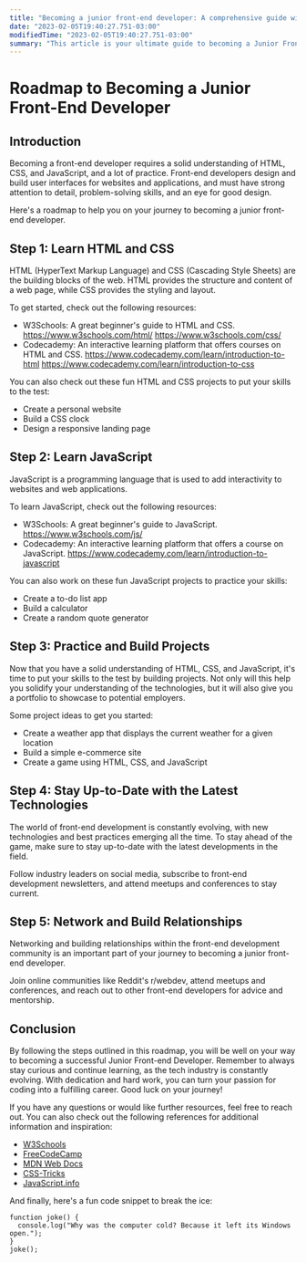 ```yaml
---
title: "Becoming a junior front-end developer: A comprehensive guide with tips, codes, and resources"
date: "2023-02-05T19:40:27.751-03:00"
modifiedTime: "2023-02-05T19:40:27.751-03:00"
summary: "This article is your ultimate guide to becoming a Junior Front-End Developer. With tips, resources, and step-by-step guidance, this comprehensive guide will help you achieve your career goals and become a skilled Front-End Developer."
---
```


# Roadmap to Becoming a Junior Front-End Developer

## Introduction

Becoming a front-end developer requires a solid understanding of HTML, CSS, and JavaScript, and a lot of practice. Front-end developers design and build user interfaces for websites and applications, and must have strong attention to detail, problem-solving skills, and an eye for good design.

Here's a roadmap to help you on your journey to becoming a junior front-end developer.

## Step 1: Learn HTML and CSS

HTML (HyperText Markup Language) and CSS (Cascading Style Sheets) are the building blocks of the web. HTML provides the structure and content of a web page, while CSS provides the styling and layout.

To get started, check out the following resources:

- W3Schools: A great beginner's guide to HTML and CSS.
  https://www.w3schools.com/html/
  https://www.w3schools.com/css/
- Codecademy: An interactive learning platform that offers courses on HTML and CSS.
  https://www.codecademy.com/learn/introduction-to-html
  https://www.codecademy.com/learn/introduction-to-css

You can also check out these fun HTML and CSS projects to put your skills to the test:

- Create a personal website
- Build a CSS clock
- Design a responsive landing page

## Step 2: Learn JavaScript

JavaScript is a programming language that is used to add interactivity to websites and web applications.

To learn JavaScript, check out the following resources:

- W3Schools: A great beginner's guide to JavaScript.
  https://www.w3schools.com/js/
- Codecademy: An interactive learning platform that offers a course on JavaScript.
  https://www.codecademy.com/learn/introduction-to-javascript

You can also work on these fun JavaScript projects to practice your skills:

- Create a to-do list app
- Build a calculator
- Create a random quote generator

## Step 3: Practice and Build Projects

Now that you have a solid understanding of HTML, CSS, and JavaScript, it's time to put your skills to the test by building projects. Not only will this help you solidify your understanding of the technologies, but it will also give you a portfolio to showcase to potential employers.

Some project ideas to get you started:

- Create a weather app that displays the current weather for a given location
- Build a simple e-commerce site
- Create a game using HTML, CSS, and JavaScript

## Step 4: Stay Up-to-Date with the Latest Technologies

The world of front-end development is constantly evolving, with new technologies and best practices emerging all the time. To stay ahead of the game, make sure to stay up-to-date with the latest developments in the field.

Follow industry leaders on social media, subscribe to front-end development newsletters, and attend meetups and conferences to stay current.

## Step 5: Network and Build Relationships

Networking and building relationships within the front-end development community is an important part of your journey to becoming a junior front-end developer.

Join online communities like Reddit's r/webdev, attend meetups and conferences, and reach out to other front-end developers for advice and mentorship.

## Conclusion

By following the steps outlined in this roadmap, you will be well on your way to becoming a successful Junior Front-end Developer. Remember to always stay curious and continue learning, as the tech industry is constantly evolving. With dedication and hard work, you can turn your passion for coding into a fulfilling career. Good luck on your journey!

If you have any questions or would like further resources, feel free to reach out. You can also check out the following references for additional information and inspiration:

- [W3Schools](https://www.w3schools.com/)
- [FreeCodeCamp](https://www.freecodecamp.org/)
- [MDN Web Docs](https://developer.mozilla.org/en-US/)
- [CSS-Tricks](https://css-tricks.com/)
- [JavaScript.info](https://javascript.info/)

And finally, here's a fun code snippet to break the ice:

```
function joke() {
  console.log("Why was the computer cold? Because it left its Windows open.");
}
joke();
```
